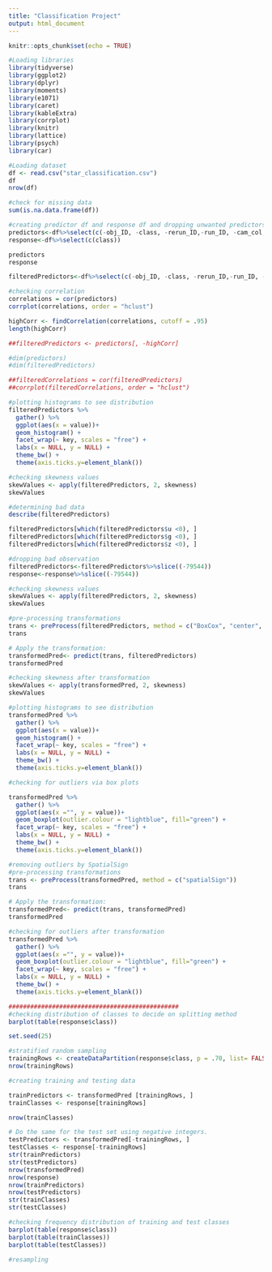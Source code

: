 ---
title: "Classification Project"
output: html_document
---

```{r setup, include=FALSE}
knitr::opts_chunk$set(echo = TRUE)
```

```{r}
#Loading libraries
library(tidyverse)
library(ggplot2)
library(dplyr)
library(moments)
library(e1071)
library(caret)
library(kableExtra)
library(corrplot)
library(knitr)
library(lattice)
library(psych)
library(car)
```


```{r}

#Loading dataset
df <- read.csv("star_classification.csv")
df
nrow(df)
```


```{r}

#check for missing data
sum(is.na.data.frame(df))
```

```{r}
#creating predictor df and response df and dropping unwanted predictors
predictors<-df%>%select(c(-obj_ID, -class, -rerun_ID,-run_ID, -cam_col,-field_ID, -spec_obj_ID, -fiber_ID, -MJD, -plate))
response<-df%>%select(c(class))

predictors
response
```

```{r}
filteredPredictors<-df%>%select(c(-obj_ID, -class, -rerun_ID,-run_ID, -cam_col,-field_ID, -spec_obj_ID, -fiber_ID, -MJD, -plate))

#checking correlation
correlations = cor(predictors)
corrplot(correlations, order = "hclust")

```

```{r}
highCorr <- findCorrelation(correlations, cutoff = .95)
length(highCorr)

##filteredPredictors <- predictors[, -highCorr]

#dim(predictors)
#dim(filteredPredictors)

##filteredCorrelations = cor(filteredPredictors)
##corrplot(filteredCorrelations, order = "hclust")

#plotting histograms to see distribution
filteredPredictors %>%
  gather() %>% 
  ggplot(aes(x = value))+
  geom_histogram() +
  facet_wrap(~ key, scales = "free") +
  labs(x = NULL, y = NULL) +
  theme_bw() +
  theme(axis.ticks.y=element_blank())
```

```{r}
#checking skewness values
skewValues <- apply(filteredPredictors, 2, skewness)
skewValues
```


```{r}
#determining bad data
describe(filteredPredictors)

filteredPredictors[which(filteredPredictors$u <0), ]
filteredPredictors[which(filteredPredictors$g <0), ]
filteredPredictors[which(filteredPredictors$z <0), ]
```

```{r}
#dropping bad observation
filteredPredictors<-filteredPredictors%>%slice((-79544))
response<-response%>%slice((-79544))

```

```{r}
#checking skewness values
skewValues <- apply(filteredPredictors, 2, skewness)
skewValues

#pre-processing transformations
trans <- preProcess(filteredPredictors, method = c("BoxCox", "center", "scale"))
trans
```

```{r}
# Apply the transformation:
transformedPred<- predict(trans, filteredPredictors)
transformedPred

#checking skewness after transformation
skewValues <- apply(transformedPred, 2, skewness)
skewValues
```

```{r}
#plotting histograms to see distribution
transformedPred %>%
  gather() %>% 
  ggplot(aes(x = value))+
  geom_histogram() +
  facet_wrap(~ key, scales = "free") +
  labs(x = NULL, y = NULL) +
  theme_bw() +
  theme(axis.ticks.y=element_blank())
```


```{r}
#checking for outliers via box plots

transformedPred %>%
  gather() %>% 
  ggplot(aes(x ="", y = value))+
  geom_boxplot(outlier.colour = "lightblue", fill="green") +
  facet_wrap(~ key, scales = "free") +
  labs(x = NULL, y = NULL) +
  theme_bw() +
  theme(axis.ticks.y=element_blank())
```

```{r}
#removing outliers by SpatialSign
#pre-processing transformations
trans <- preProcess(transformedPred, method = c("spatialSign"))
trans

# Apply the transformation:
transformedPred<- predict(trans, transformedPred)
transformedPred
```


```{r}
#checking for outliers after transformation
transformedPred %>%
  gather() %>% 
  ggplot(aes(x ="", y = value))+
  geom_boxplot(outlier.colour = "lightblue", fill="green") +
  facet_wrap(~ key, scales = "free") +
  labs(x = NULL, y = NULL) +
  theme_bw() +
  theme(axis.ticks.y=element_blank())
```


```{r}
###############################################
#checking distribution of classes to decide on splitting method
barplot(table(response$class))

set.seed(25)

#stratified random sampling
trainingRows <- createDataPartition(response$class, p = .70, list= FALSE)
nrow(trainingRows)
```

```{r}
#creating training and testing data

trainPredictors <- transformedPred [trainingRows, ]
trainClasses <- response[trainingRows]

nrow(trainClasses)

# Do the same for the test set using negative integers.
testPredictors <- transformedPred[-trainingRows, ]
testClasses <- response[-trainingRows]
str(trainPredictors)
str(testPredictors)
nrow(transformedPred)
nrow(response)
nrow(trainPredictors)
nrow(testPredictors)
str(trainClasses)
str(testClasses)
```


```{r}
#checking frequency distribution of training and test classes
barplot(table(response$class))
barplot(table(trainClasses))
barplot(table(testClasses))

```


```{r}
#resampling

```

